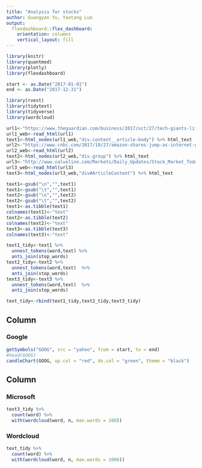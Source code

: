 ```yaml
---
title: "Analysis for stocks"
author: Guangyan Yu, Yaotang Luo
output: 
  flexdashboard::flex_dashboard:
    orientation: columns
    vertical_layout: fill
---
```


```r

library(knitr)
library(quantmod)
library(plotly)
library(flexdashboard)

start <- as.Date("2017-01-01")
end <- as.Date("2017-12-31")

library(rvest)
library(tidytext)
library(tidyverse)
library(wordcloud)

url1<-"https://www.theguardian.com/business/2017/oct/27/tech-giants-lift-us-stock-markets-to-record-highs"
url1_web<-read_html(url1)
text1<-html_nodes(url1_web,"div.content__article-body") %>% html_text
url2<-"https://www.cnbc.com/2017/10/27/amazon-shares-jump-as-internet-giants-massive-investments-pay-off-analysts.html"
url2_web<-read_html(url2)
text2<-html_nodes(url2_web,"div.group") %>% html_text
url3<-"http://www.valueline.com/Markets/Daily_Updates/Stock_Market_Today__October_27,_2017.aspx#.W_MvOJNKj-Y"
url3_web<-read_html(url3)
text3<-html_nodes(url3_web,"div#ArticleContent") %>% html_text

text1<-gsub("\n","",text1)
text1<-gsub("\t","",text1)
text2<-gsub("\n","",text2)
text2<-gsub("\t","",text2)
text1<-as.tibble(text1)
colnames(text1)<-"text"
text2<-as.tibble(text2)
colnames(text2)<-"text"
text3<-as.tibble(text3)
colnames(text3)<-"text"

text1_tidy<-text1 %>%
  unnest_tokens(word,text) %>%
  anti_join(stop_words)
text2_tidy<-text2 %>%
  unnest_tokens(word,text)  %>%
  anti_join(stop_words)
text3_tidy<-text3 %>%
  unnest_tokens(word,text)  %>%
  anti_join(stop_words)  

text_tidy<-rbind(text1_tidy,text2_tidy,text3_tidy)


```

Column {data-width=650}
-----------------------------------------------------------------------

### Google

```r
getSymbols("GOOG", src = "yahoo", from = start, to = end)
#head(GOOG)
candleChart(GOOG, up.col = "red", dn.col = "green", theme = "black")
```

Column {data-width=350}
-----------------------------------------------------------------------

### Microsoft

```r
text3_tidy %>%
  count(word) %>%
  with(wordcloud(word, n, max.words = 100))  

```

### Wordcloud 

```r
text_tidy %>%
  count(word) %>%
  with(wordcloud(word, n, max.words = 1000))
```

